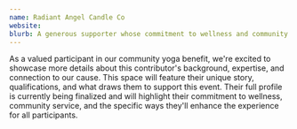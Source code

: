```yaml
---
name: Radiant Angel Candle Co
website:
blurb: A generous supporter whose commitment to wellness and community service makes our benefit event possible. Their partnership exemplifies values of compassion and connection.
---
```


As a valued participant in our community yoga benefit, we're excited to showcase more details about this contributor's background, expertise, and connection to our cause. This space will feature their unique story, qualifications, and what draws them to support this event. Their full profile is currently being finalized and will highlight their commitment to wellness, community service, and the specific ways they'll enhance the experience for all participants.
